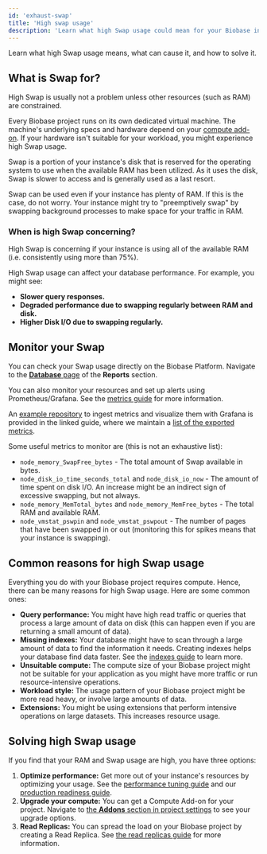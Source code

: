 ```yaml
---
id: 'exhaust-swap'
title: 'High swap usage'
description: 'Learn what high Swap usage could mean for your Biobase instance and what could have caused it.'
---
```


Learn what high Swap usage means, what can cause it, and how to solve it.

## What is Swap for?

<Admonition type="tip">

High Swap is usually not a problem unless other resources (such as RAM) are constrained.

</Admonition>

Every Biobase project runs on its own dedicated virtual machine. The machine's underlying specs and hardware depend on your [compute add-on](https://biobase.studio/docs/guides/platform/compute-add-ons). If your hardware isn't suitable for your workload, you might experience high Swap usage.

Swap is a portion of your instance's disk that is reserved for the operating system to use when the available RAM has been utilized. As it uses the disk, Swap is slower to access and is generally used as a last resort.

Swap can be used even if your instance has plenty of RAM. If this is the case, do not worry. Your instance might try to "preemptively swap" by swapping background processes to make space for your traffic in RAM.

### When is high Swap concerning?

High Swap is concerning if your instance is using all of the available RAM (i.e. consistently using more than 75%).

High Swap usage can affect your database performance. For example, you might see:

- **Slower query responses.**
- **Degraded performance due to swapping regularly between RAM and disk.**
- **Higher Disk I/O due to swapping regularly.**

## Monitor your Swap

You can check your Swap usage directly on the Biobase Platform. Navigate to the [**Database** page](https://biobase.studio/dashboard/project/_/reports/database) of the **Reports** section.

You can also monitor your resources and set up alerts using Prometheus/Grafana. See the [metrics guide](https://biobase.studio/docs/guides/platform/metrics) for more information.

An [example repository](https://github.com/biobase-ai/biobase-grafana) to ingest metrics and visualize them with Grafana is provided in the linked guide, where we maintain a [list of the exported metrics](https://github.com/biobase-ai/biobase-grafana/blob/main/docs/metrics.md).

Some useful metrics to monitor are (this is not an exhaustive list):

- `node_memory_SwapFree_bytes` - The total amount of Swap available in bytes.
- `node_disk_io_time_seconds_total` and `node_disk_io_now` - The amount of time spent on disk I/O. An increase might be an indirect sign of excessive swapping, but not always.
- `node_memory_MemTotal_bytes` and `node_memory_MemFree_bytes` - The total RAM and available RAM.
- `node_vmstat_pswpin` and `node_vmstat_pswpout` - The number of pages that have been swapped in or out (monitoring this for spikes means that your instance is swapping).

## Common reasons for high Swap usage

Everything you do with your Biobase project requires compute. Hence, there can be many reasons for high Swap usage. Here are some common ones:

- **Query performance:** You might have high read traffic or queries that process a large amount of data on disk (this can happen even if you are returning a small amount of data).
- **Missing indexes:** Your database might have to scan through a large amount of data to find the information it needs. Creating indexes helps your database find data faster. See the [indexes guide](https://biobase.studio/docs/guides/database/postgres/indexes) to learn more.
- **Unsuitable compute:** The compute size of your Biobase project might not be suitable for your application as you might have more traffic or run resource-intensive operations.
- **Workload style:** The usage pattern of your Biobase project might be more read heavy, or involve large amounts of data.
- **Extensions:** You might be using extensions that perform intensive operations on large datasets. This increases resource usage.

## Solving high Swap usage

If you find that your RAM and Swap usage are high, you have three options:

1. **Optimize performance:** Get more out of your instance's resources by optimizing your usage. See the [performance tuning guide](https://biobase.studio/docs/guides/platform/performance#examining-query-performance) and our [production readiness guide](https://biobase.studio/docs/guides/platform/going-into-prod#performance).
2. **Upgrade your compute:** You can get a Compute Add-on for your project. Navigate to [the **Addons** section in project settings](https://biobase.studio/dashboard/project/_/settings/addons?panel=computeInstance) to see your upgrade options.
3. **Read Replicas:** You can spread the load on your Biobase project by creating a Read Replica. See [the read replicas guide](https://biobase.studio/docs/guides/platform/read-replicas) for more information.
